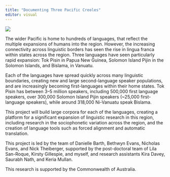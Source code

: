 ```yaml
---
title: "Documenting Three Pacific Creoles"
editor: visual
---
```


![](images/3flag.png){fig-align="center"}

The wider Pacific is home to hundreds of languages, that reflect the multiple expansions of humans into the region.
However, the increasing connectivity across linguistic borders has seen the rise in lingua franca within states across the region.
Three languages have seen particularly rapid expansion: Tok Pisin in Papua New Guinea, Solomon Island Pijin in the Solomon Islands, and Bislama, in Vanuatu.

Each of the languages have spread quickly across many linguistic boundaries, creating new and large second-language speaker populations, and are increasingly becoming first-languages within their home states.
Tok Pisin has between 3–5 million speakers, including 500,000 first language speakers, over 300,000 Solomon Island Pijin speakers (\~25,000 first-language speakers), while around 318,000 Ni-Vanuatu speak Bislama.

This project will build large corpora for each of the languages, creating a platform for a significant expansion of linguistic research in this region, including research in the sociophonetic variation across the region, and the creation of language tools such as forced alignment and automatic translation.

This project is led by the team of Danielle Barth, Bethwyn Evans, Nicholas Evans, and Nick Theiberger, supported by the post-doctoral team of Lila San-Roque, Kirsty Gillespie, and myself, and research assistants Kira Davey, Saurabh Nath, and Keria Mullan.

This research is supported by the Commonwealth of Australia.
